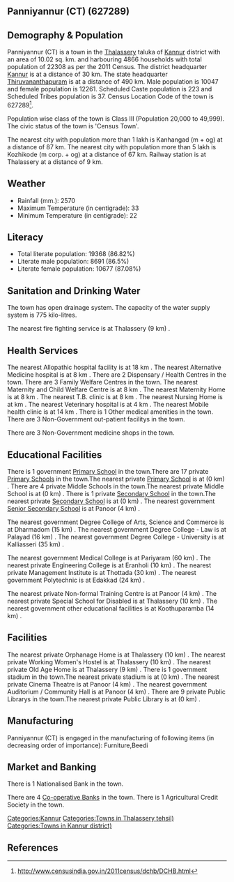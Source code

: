 {{Infobox settlement
| name=Panniyannur (CT)
| native_name=
| native_name_lang=
| other_name=
| nickname=
| settlement_type=Town
| image_skyline=
| image_alt=
| image_caption=
| pushpin_map=India Kerala
| pushpin_label_position=right
| pushpin_map_alt=
| pushpin_map_caption=Location in Kerala, India
| latd=
| latm=
| lats=
| latNS=
| longd=
| longm=
| longs=
| longEW=
| coordinates_display=inline,title
| subdivision_type=Country
| subdivision_name={{flag|India}}
| subdivision_type1=[[States and territories of India|State]]
| subdivision_name1=Kerala 
| subdivision_type2=[[List of districts of India|District]]
| subdivision_name2=Kannur
| subdivision_type3=Tahsil
| subdivision_name3=Thalassery
| website=
| established_title=<!-- Established -->
| established_date=
| founder=
| named_for=
| government_type=
| governing_body=
| unit_pref=Metric
| area_footnotes=
| area_rank=
| area_total_km2=10.02
| elevation_footnotes=
| elevation_m=
| population_total=22308
| population_as_of=2011
| population_rank=
| population_density_km2=2226
| population_demonym=
| population_footnotes=
| demographics_type1=Languages=
| demographics1_title1=Official=
| demographics1_info1=[[Malayalam language|Malayalam]]
| timezone1=[[Indian Standard Time|IST]]
| utc_offset1==+5:30
| postal_code_type=[[Postal Index Number|PIN]]
| postal_code=
| area_code_type=Telephone code
| area_code=
| registration_plate=
| blank1_name_sec1=Nearest city
| blank1_info_sec1=[[Kanhangad  (m + og)]]
| blank2_name_sec1=[[Human sex ratio|Sex ratio]]
| blank2_info_sec1=1220
| blank3_name_sec1=Literacy
| blank3_info_sec1=86.82%
| blank1_name_sec2=[[2011 Census of India|2011 census]] code
| blank1_info_sec2=627289
| footnotes=
}}

== Panniyannur (CT) (627289) ==

== Demography & Population ==

Panniyannur (CT) is a town in the [[Thalassery]] taluka of [[Kannur]] district with an area of 10.02 sq. km. and harbouring 4866 households with total population of 22308 as per the 2011 Census. The district headquarter [[Kannur]] is at a distance of 30 km. The state headquarter [[Thiruvananthapuram]] is at a distance of 490 km. Male population is 10047 and female population is 12261. Scheduled Caste population is 223 and Scheduled Tribes population is 37. Census Location Code of the town is 627289<ref>http://www.censusindia.gov.in/2011census/dchb/DCHB.html</ref>.

Population wise class of the town is Class III (Population 20,000 to 49,999).
The civic status of the town is 'Census Town'.

The nearest city with population more than 1 lakh is Kanhangad  (m + og) at a distance of 87 km. The nearest city with population more than 5 lakh is Kozhikode (m corp. + og) at a distance of 67 km. Railway station is at Thalassery at a distance of 9 km.


== Weather ==  
* Rainfall (mm.): 2570 
* Maximum Temperature (in centigrade): 33
* Minimum Temperature (in centigrade): 22


== Literacy ==  
* Total literate population: 19368 (86.82%)
* Literate male population: 8691 (86.5%)
* Literate female population: 10677 (87.08%)


== Sanitation and Drinking Water ==  
The town has open drainage system.
The capacity of the water supply system is 775 kilo-litres.

The nearest fire fighting service is at Thalassery (9 km) .


== Health Services ==
The nearest Allopathic hospital facility is at 18 km .
The nearest Alternative Medicine hospital is at 8 km .
There are 2 Dispensary / Health Centres in the town.
There are 3 Family Welfare Centres in the town.
The nearest Maternity and Child Welfare Centre is at 8 km .
The nearest Maternity Home is at 8 km .
The nearest T.B. clinic is at 8 km .
The nearest Nursing Home is at  km .
The nearest Veterinary hospital is at 4 km .
The nearest Mobile health clinic is at 14 km .
There is 1 Other medical amenities in the town.
There are 3 Non-Government out-patient facilitys in the town.


There are 3 Non-Government medicine shops in the town.


== Educational Facilities ==
There is 1 government [[Primary School]] in the town.There are 17 private [[Primary School]]s in the town.The nearest private [[Primary School]] is at  (0 km) .
There are 4 private Middle Schools in the town.The nearest private Middle School is at  (0 km) .
There is 1 private [[Secondary School]] in the town.The nearest private [[Secondary School]] is at  (0 km) .
The nearest government [[Senior Secondary School]] is at Panoor (4 km) .
 
 
 
 
 
The nearest government Degree College of Arts, Science and Commerce is at Dharmadom (15 km) .
The nearest government Degree College - Law is at Palayad (16 km) .
The nearest government Degree College - University is at Kalliasseri (35 km) .
 
The nearest government Medical College is at Pariyaram (60 km) .
The nearest private Engineering College is at Eranholi (10 km) .
The nearest private Management Institute is at Thottada  (30 km) .
The nearest government Polytechnic is at Edakkad (24 km) .
 
The nearest private Non-formal Training Centre is at Panoor (4 km) .
The nearest private Special School for Disabled is at Thalassery (10 km) .
The nearest government other educational facilities is at Koothuparamba (14 km) .


== Facilities ==
The nearest private Orphanage Home is at Thalassery (10 km) .
The nearest private Working Women's Hostel is at Thalassery (10 km) .
The nearest private Old Age Home is at Thalassery (9 km) .
There is 1 government stadium in the town.The nearest private stadium is at  (0 km) .
The nearest private Cinema Theatre is at Panoor (4 km) .
The nearest government Auditorium / Community Hall is at Panoor (4 km) .
There are 9 private Public Librarys in the town.The nearest private Public Library is at  (0 km) .


== Manufacturing ==
Panniyannur (CT) is engaged in the manufacturing of following items (in decreasing order of importance): Furniture,Beedi


== Market and Banking ==
There is 1 Nationalised Bank in the town.

There are 4 [[Co-operative Bank]]s in the town.
There is 1 Agricultural Credit Society in the town.



[[Categories:Kannur]]
[[Categories:Towns in Thalassery tehsil)]]
[[Categories:Towns in Kannur district)]]


== References ==
{{Reflist}}



